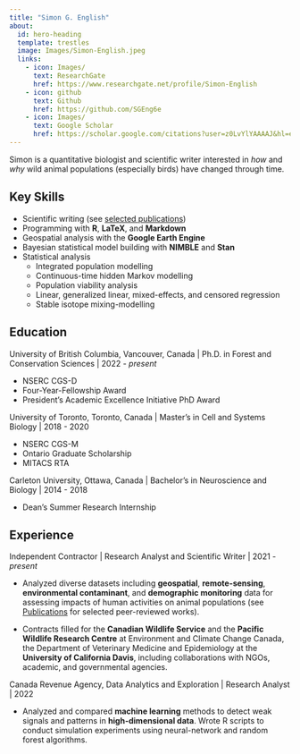 ```yaml
---
title: "Simon G. English"
about:
  id: hero-heading
  template: trestles
  image: Images/Simon-English.jpeg
  links:
    - icon: Images/
      text: ResearchGate
      href: https://www.researchgate.net/profile/Simon-English
    - icon: github
      text: Github
      href: https://github.com/SGEng6e
    - icon: Images/
      text: Google Scholar
      href: https://scholar.google.com/citations?user=z0LvYlYAAAAJ&hl=en
---
```


::: {#hero-heading}
Simon is a quantitative biologist and scientific writer interested in *how* and *why* wild animal populations (especially birds) have changed through time.

## Key Skills

-   Scientific writing (see [selected publications](contributions.qmd))
-   Programming with **R**, **LaTeX**, and **Markdown**
-   Geospatial analysis with the **Google Earth Engine**
-   Bayesian statistical model building with **NIMBLE** and **Stan**
-   Statistical analysis
    -   Integrated population modelling
    -   Continuous-time hidden Markov modelling
    -   Population viability analysis
    -   Linear, generalized linear, mixed-effects, and censored regression
    -   Stable isotope mixing-modelling
    
:::

## Education

University of British Columbia, Vancouver, Canada \| Ph.D. in Forest and Conservation Sciences \| 2022 - *present*

-   NSERC CGS-D
-   Four-Year-Fellowship Award
-   President's Academic Excellence Initiative PhD Award

University of Toronto, Toronto, Canada \| Master's in Cell and Systems Biology \| 2018 - 2020

-   NSERC CGS-M
-   Ontario Graduate Scholarship
-   MITACS RTA

Carleton University, Ottawa, Canada \| Bachelor's in Neuroscience and Biology \| 2014 - 2018

-   Dean's Summer Research Internship

## Experience

Independent Contractor \| Research Analyst and Scientific Writer \| 2021 - *present*

- Analyzed diverse datasets including **geospatial**, **remote-sensing**, **environmental contaminant**, and **demographic monitoring** data for assessing impacts of human activities on animal populations (see [Publications](contributions.qmd) for selected peer-reviewed works).

- Contracts filled for the **Canadian Wildlife Service** and the **Pacific Wildlife Research Centre** at Environment and Climate Change Canada, the Department of Veterinary Medicine and Epidemiology at the **University of California Davis**, including collaborations with NGOs, academic, and governmental agencies.

Canada Revenue Agency, Data Analytics and Exploration \| Research Analyst \| 2022

- Analyzed and compared **machine learning** methods to detect weak signals and patterns in **high-dimensional data**. Wrote R scripts to conduct simulation experiments using neural-network and random forest algorithms.
